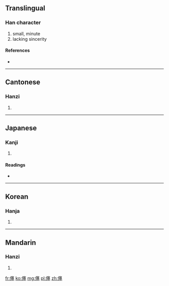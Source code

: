 ==Translingual==

===Han character===
{{Han char|rn=9|rad=人|as=13|sn=15|four=2321<sub>4</sub>|canj=人十廿土 (OJTG)}}

# small, minute
# lacking sincerity

====References====
* {{Han ref|kx=0118.200|dkj=01171|dj=0251.040|hdz=10229.030|uh=50FF|ud=20735|bh=E4E6|bd=58598}}

----

==Cantonese==

===Hanzi===
{{yue-hanzi|jyut=|y=ji6}}

# {{defn|lang=yue|sort=人13}}

----

==Japanese==

===Kanji===
{{ja-kanji|grade=|rs=人13}}

# {{defn|lang=ja|sort=人13}}

====Readings====
* {{ja-readings|on=[[し]] (shi), [[さい]] (sai)|kun=[[うすい]] (usui), [[まことがない]] (makotoganai)}}

----

==Korean==

===Hanja===
{{ko-hanja|hangeul=사|rv=sa|mr=sa}}

# {{defn|lang=ko|sort=人13}}

----

==Mandarin==

===Hanzi===
{{cmn-hanzi|pin=[[sài]] ([[sai4]])|wg=sai<sup>4</sup>}}

# {{defn|lang=cmn|sort=人13}}

[[fr:僿]]
[[ko:僿]]
[[mg:僿]]
[[pl:僿]]
[[zh:僿]]